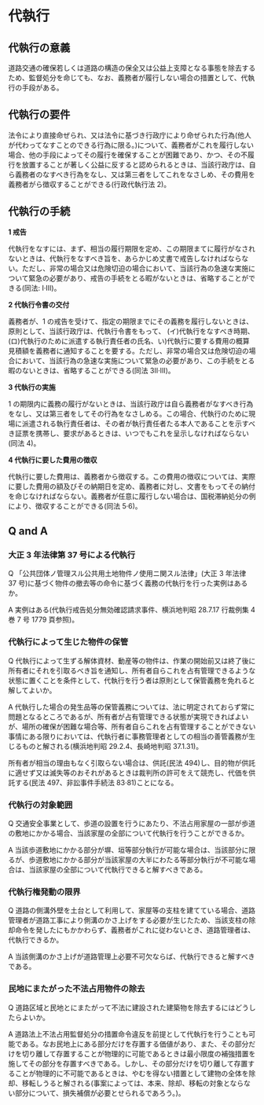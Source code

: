 
# 代執行

## 代執行の意義

道路交通の確保若しくは道路の構造の保全又は公益上支障となる事態を除去するため、監督処分を命じても、なお、義務者が履行しない場合の措置として、代執行の手段がある。

## 代執行の要件

法令により直接命ぜられ、又は法令に基づき行政庁により命ぜられた行為(他人が代わってなすことのできる行為に限る。)について、義務者がこれを履行しない場合、他の手段によってその履行を確保することが困難であり、かつ、その不履行を放置することが著しく公益に反すると認められるときは、当該行政庁は、自ら義務者のなすべき行為をなし、又は第三者をしてこれをなさしめ、その費用を義務者がら徴収することができる(行政代執行法 2)。

## 代執行の手続

**1 戒告**

代執行をなすには、まず、相当の履行期限を定め、この期限まてに履行がなされないときは、代執行をなすべき旨を、あらかじめ丈書で戒告しなければならない。ただし、非常の場合又は危険切迫の場合において、当該行為の急速な実施について緊急の必要があり、戒告の手続をとる暇がないときは、省略することができる(同法:
I·Ⅲ)。

**2 代執行令書の交付**

義務者が、1 の戒告を受けて、指定の期限までにその義務を履行しないときは、原則として、当該行政庁は、代執行令書をもって、
(イ)代執行をなすべき時期、(ロ)代執行のために派遣する執行責任者の氏名、い)代執行に要する費用の概算見積額を義務者に通知することを要する。ただし、非常の場合又は危険切迫の場合において、当該行為の急速な実施について緊急の必要があり、この手続をとる暇のないときは、省略することができる(同法 3Ⅱ·Ⅲ)。

**3 代執行の実施**

1 の期限内に義務の履行がないときは、当該行政庁は自ら義務者がなすべき行為をなし、又は第三者をしてその行為をなさしめる。この場合、代執行のために現場に派遣される執行責任者は、その者が執行責任者たる本人であることを示すべき証票を携帯し、要求があるときは、いつでもこれを呈示しなければならない(同法 4)。

**4 代執行に要した費用の徴収**

代執行に要した費用は、義務者から徴収する。この費用の徴収については、実際に要した費用の額及びその納期日を定め、義務者に対し、文書をもってその納付を命じなければならない。義務者が任意に履行しない場合は、国税滞納処分の例により、徴収することができる(同法 5·6)。

## Q and A

### 大正 3 年法律第 37 号による代執行

Q 「公共団体ノ管理スル公共用土地物件ノ使用ニ関スル法律」(大正 3 年法律 37 号)に基づく物件の撤去等の命令に基づく義務の代執行を行った実例はあるか。

A 実例はある(代執行戒告処分無効確認請求事件、横浜地判昭 28.7.17 行裁例集 4 巻 7 号 1779 頁参照)。

### 代執行によって生じた物件の保管

Q 代執行によって生ずる解体資材、動産等の物件は、作業の開始前又は終了後に所有者にそれを引取るべき旨を通知し、所有者自らこれを占有管理できるような状態に置くことを条件として、代執行を行う者は原則として保管義務を免れると解してよいか。

A 代執行した場合の発生品等の保管義務については、法に明定されておらず常に問題となるところであるが、所有者が占有管理できる状態が実現できればよいが、場所の確保が困難な場合等、所有者自らこれを占有管理することができない事情にある限りにおいては、代執行者に事務管理者としての相当の善管義務が生じるものと解される(横浜地判昭 29.2.4、長崎地判昭 37.1.31)。

所有者が相当の理由もなく引取らない場合は、供託(民法 494)し、目的物が供託に適せず又は滅失等のおそれがあるときは裁判所の許可をえて競売し、代価を供託する(民法 497、非訟事件手続法 83·81)ことになる。

### 代執行の対象範囲

Q 交通安全事業として、歩道の設置を行うにあたり、不法占用家屋の一部が歩道の敷地にかかる場合、当該家屋の全部について代執行を行うことができるか。

A 当該歩道敷地にかかる部分が塀、垣等部分執行が可能な場合は、当該部分に限るが、歩道敷地にかかる部分が当該家屋の大半にわたる等部分執行が不可能な場合は、当該家屋の全部について代執行できると解すべきである。

### 代執行権発動の限界

Q 道路の側溝外壁を土台として利用して、家屋等の支柱を建てている場合、道路管理者が道路工事により側溝のかさ上げをする必要が生じたため、当該支柱の除却命令を発したにもかかわらず、義務者がこれに従わないとき、道路管理者は、代執行できるか。

A 当該側溝のかさ上げが道路管理上必要不可欠ならば、代執行できると解すべきである。

### 民地にまたがった不法占用物件の除去

Q 道路区域と民地とにまたがって不法に建設された建築物を除去するにはどうしたらよいか。

A 道路法上不法占用監督処分の措置命令違反を前提として代執行を行うことも可能である。なお民地上にある部分だけを存置する価値があり、また、その部分だけを切り離して存置することが物理的に可能であるときは最小限度の補強措置を施してその部分を存置すべきである。しかし、その部分だけを切り離して存置することが物理的に不可能であるときは、やむを得ない措置として建物の全体を除却、移転しうると解される(事案によっては、本来、除却、移転の対象とならない部分について、損失補償が必要とせられるであろう。)。
